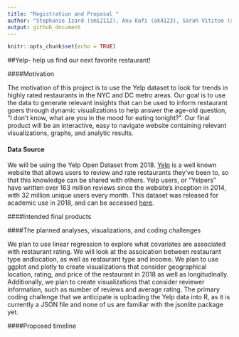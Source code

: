 ```yaml
---
title: "Registration and Proposal "
author: "Stephanie Izard (smi2112), Anu Kafi (ak4123), Sarah Vititoe (sev2125)"
output: github_document
---
```


```r
knitr::opts_chunk$set(echo = TRUE)
```

##Yelp- help us find our next favorite restaurant!

####Motivation

The motivation of this project is to use the Yelp dataset to look for trends in highly rated restaurants in the NYC and DC metro areas. Our goal is to use the data to generate relevant insights that can be used to inform restaurant goers through dynamic visualizations to help answer the age-old question, "I don't know, what are you in the mood for eating tonight?". Our final product will be an interactive, easy to navigate website containing relevant visualizations, graphs, and analytic results. 

#### Data Source
We will be using the Yelp Open Dataset from 2018. [Yelp](https://www.yelp.com/) is a well known website that allows users to review and rate restaurants they've been to, so that this knowledge can be shared with others. Yelp users, or "Yelpers" have written over 163 million reviews since the website's inception in 2014, with 32 million unique users every month. This dataset was released for academic use in 2018, and can be accessed [here](https://www.yelp.com/dataset).

####Intended final products


####The planned analyses, visualizations, and coding challenges

We plan to use linear regression to explore what covariates are associated with restaurant rating. We will look at the assoication between restaurant type andlocation, as well as restaurant type and income. We plan to use ggplot and plotly to create visualizations that consider geographical location, rating, and price of the restaurant in 2018 as well as longitudinally. Additionally, we plan to create visualizations that consider reviewer information, such as number of reviews and average rating. The primary coding challenge that we anticipate is uploading the Yelp data into R, as it is currently a JSON file and none of us are familiar with the jsonlite package yet.

####Proposed timeline

